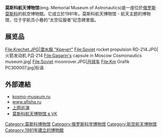 {{unreferenced|time=2017-01-17T00:53:12+00:00}}
{{Coord|55.822733|N|37.63971|E|region:RU-MOS_type:landmark|display=title}}

{{Infobox Museum
 |name        = Музей космонавтики<br/>莫斯科航天博物馆
 |image       = 2019-07-27-3300-Moscow-Monument to the Conquerors of Space.jpg
 |imagesize   = 300
 |map_type    =
 |lat_dir = N|lat_deg = 55|lat_min = 49|lat_sec = 21.70
 |lon_dir = E|lon_deg = 37|lon_min = 38|lon_sec = 22.64
 |established = 1981年
 |location    = {{RUS}}[[莫斯科|莫斯科]]
 |type        = [[航空太空|航空太空]]
 |jurisdiction    = [[俄羅斯政府|俄羅斯政府]]
 |chief1_name = Artyukhin, Natalia Vitalyevna
 |chief1_position = Director
 |curator     = 
 |publictransit=
 |website     = [http://www.kosmo-museum.ru/]
}}

'''莫斯科航天博物馆'''(eng.:Memorial Museum of Astronautics)是一座位於[[俄罗斯|俄罗斯]][[莫斯科|莫斯科]]的航空博物館。它成立於1981年。莫斯科航天博物馆 - 航天主题的博物馆，位于宇航员小巷的“太空征服者”纪念碑里面。

== 展览品 ==
<gallery>
File:Krechet.JPG|[[Кречет_(潜水服)|潜水服 "Кречет"]]
File:Soviet rocket propulsion RD-214.JPG|火箭发动机 РД-214
File:Gagarin's capsule in Moscow Cosmonautics museum.jpg|
File:Soviet moonrover.JPG|[[月球车_(_空间计划)|月球车]]
File:Km Grafik PC300007.jpg|标语
</gallery>

== 外部連結==

* [http://kosmo-museum.ru/ kosmo-museum.ru] {{Wayback|url=http://kosmo-museum.ru/ |date=20210425174039 }}
* [http://www.afisha.ru/msk/museum/7394/ www.afisha.ru] {{Wayback|url=http://www.afisha.ru/msk/museum/7394/ |date=20210203105542 }}
* [http://panorobot.ru/muzej-kosmonavtiki-virtualnyj-tur/ 上网巡演] {{Wayback|url=http://panorobot.ru/muzej-kosmonavtiki-virtualnyj-tur/ |date=20210201084922 }}
* [https://vk.com/kosmo_museum 莫斯科航天博物馆 в VK] {{Wayback|url=https://vk.com/kosmo_museum |date=20210425114345 }}

[[Category:莫斯科博物馆|Category:莫斯科博物馆]]
[[Category:俄罗斯科学博物馆|Category:俄罗斯科学博物馆]]
[[Category:航空航天博物馆|Category:航空航天博物馆]]
[[Category:1981年建立的博物館|Category:1981年建立的博物館]]